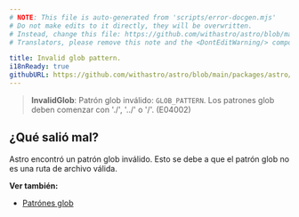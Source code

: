 ```yaml
---
# NOTE: This file is auto-generated from 'scripts/error-docgen.mjs'
# Do not make edits to it directly, they will be overwritten.
# Instead, change this file: https://github.com/withastro/astro/blob/main/packages/astro/src/core/errors/errors-data.ts
# Translators, please remove this note and the <DontEditWarning/> component.

title: Invalid glob pattern.
i18nReady: true
githubURL: https://github.com/withastro/astro/blob/main/packages/astro/src/core/errors/errors-data.ts
---
```


> **InvalidGlob**: Patrón glob inválido: `GLOB_PATTERN`. Los patrones glob deben comenzar con './', '../' o '/'. (E04002)

## ¿Qué salió mal?

Astro encontró un patrón glob inválido. Esto se debe a que el patrón glob no es una ruta de archivo válida.

**Ver también:**

-  [Patrónes glob](/es/guides/imports/#patrones-glob)

